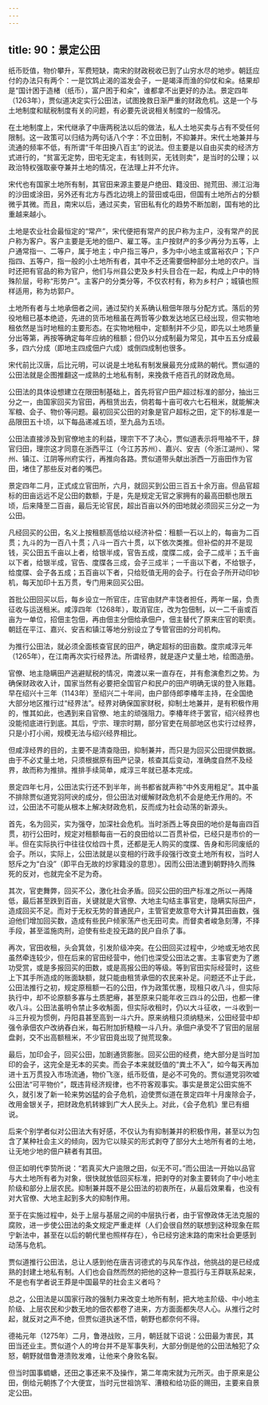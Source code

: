 ```yaml
---
---
---
```

title: 90：景定公田
---



纸币贬值，物价攀升，军费短缺，南宋的财政税收已到了山穷水尽的地步。朝廷应付的办法只有两个：一是饮鸩止渴的滥发会子，一是竭泽而渔的仰仗和籴。结果却是“国计困于造楮（纸币），富户困于和籴”，谁都拿不出更好的办法。景定四年（1263年），贾似道决定实行公田法，试图挽救日渐严重的财政危机。这是一个与土地制度和赋税制度有关的问题，有必要先说说相关制度的一般情况。

在土地制度上，宋代继承了中唐两税法以后的做法，私人土地买卖与占有不受任何限制。这一政策可以归结为两句话八个字：不立田制，不抑兼并。宋代土地兼并与流通的频率不低，有所谓“千年田换八百主”的说法。但主要是以自由买卖的经济方式进行的，“贫富无定势，田宅无定主，有钱则买，无钱则卖”，是当时的公理；以政治特权强取豪夺兼并土地的情况，在法理上并不允许。

宋代也有国家土地所有制，其官田来源主要是户绝田、籍没田、抛荒田、濒江沿海的沙田或涂田，另外还有北方与西北边境上的营田或屯田，但国有土地所占的分额微乎其微。而且，南宋以后，通过买卖，官田私有化的趋势不断加剧，国有地的比重越来越小。

土地是农业社会最恒定的“常产”，宋代便把有常产的民户称为主户，没有常产的民户称为客户。客户主要是无地的佃户、雇工等。主户按财产的多少再分为五等，上户通常指一、二等户，属于地主；中户指三等户，多为中小地主或富裕农户；下户指四、五等户，指一般的小土地所有者，其中不乏还需要佃种部分土地的农户。当时还把有官品的称为官户，他们与州县公吏及乡村头目合在一起，构成上户中的特殊阶层，号称“形势户”。主客户的分类分等，不仅农村有，称为乡村户；城镇也照样适用，称为坊郭户。

土地所有者与土地承佃者之间，通过契约关系确认租佃年限与分配方式。落后的劳役地租已基本绝迹，先进的货币地租虽在两哲等少数发达地区已经出现，但实物地租依然是当时地租的主要形态。在实物地租中，定额制并不少见，即先以土地质量分出等第，再按等确定每年应纳的租额；但仍以分成制最为常见，其中五五分成最多，四六分成（即地主四成佃户六成）或倒四成制也很多。

宋代前比汉唐，后比元明，可以说是土地私有制发展最充分成熟的朝代。贾似道的公田法就是企图推翻这一成熟的土地私有制，来挽救千疮百孔的财政危局。

公田法的具体设想建立在限田制基础上，首先将官户田产超过标准的部分，抽出三分之一，由国家回买为官田，再租赁出去，倘若每十亩可收六七石租米，就能解决军粮、会子、物价等问题。最初回买公田的对象是官户超标之田，定下的标准是一品限田五十顷，以下每品递减五顷，至九品为五顷。

公田法直接涉及到官僚地主的利益，理宗下不了决心，贾似道表示将甩袖不干，辞官归田，理宗这才同意在浙西平江（今江苏苏州）、嘉兴、安吉（今浙江湖州）、常州、镇江、江阴等州府实行，再推向各路。贾似道带头献出浙西一万亩田作为官田，堵住了那些反对者的嘴巴。

景定四年二月，正式成立官田所，六月，就回买到公田三百五十余万亩。但品官超标的田亩远远不足公田的数额，于是，先是规定无官之家拥有的最高田额也限五顷，后来降至二百亩，最后无论官民，超出百亩以外的田地就必须回买三分之一为公田。

凡经回买的公田，名义上按租额高低给以经济补偿：租额一石以上的，每亩为二百贯；九斗的为一百八十贯；八斗一百六十贯，以下依次类推。但补偿的并不是现钱，买公田五千亩以上者，给银半成，官告五成，度牒二成，会子二成半；五千亩以下者，给银半成，官告、度牒各三成，会子三成半；一千亩以下者，不给银子，给度牒、会子各五成；五百亩以下者，只给贬值无用的会子。行在会子所开动印钞机，每天加印十五万贯，专门用来回买公田。

首批公田回买以后，每乡设立一所官庄，庄官由财产丰饶者担任，两年一届，负责征收与运送租米。咸淳四年（1268年），取消官庄，改为包佃制，以一二千亩或百亩为一单位，招佃主包佃，再由佃主分佃给承佃户，佃主替代了原来庄官的职责。朝廷在平江、嘉兴、安吉和镇江等地分别设立了专管官田的分司机构。

为推行公田法，就必须全面核查官民的田产，确定超标的田亩数。度宗咸淳元年（1265年），在江南再次实行经界法。所谓经界，就是逐户丈量土地，绘图造册。

官僚、地主隐瞒田产逃避赋税的情况，南渡以来一直存在，并有愈演愈烈之势。为确保财政收入计，国家当然有必要把全国官户和民户的田产明确无误的登入账籍。早在绍兴十三年（1143年）至绍兴二十年间，由户部侍郎李椿年主持，在全国绝大部分地区推行过“经界法”。经界对确保国家财税，抑制土地兼并，是有积极作用的，惟其如此，也遇到来自官僚、地主的顽强阻力。李椿年终于罢官，绍兴经界也没能彻底进行到底。其后，宁宗、理宗时期，部分官吏在局部地区也实行过经界，只是小打小闹，规模无法与绍兴经界相比。

但咸淳经界的目的，主要不是清查隐田，抑制兼并，而只是为回买公田提供数据。由于不必丈量土地，只须根据原有田产记录，核查其后变动，准确度自然不及经界，故而称为推排。推排手续简单，咸淳三年就已基本完成。

景定四年七月，公田法实行还不到半年，尚书都省就声称“中外支用粗足”。其中虽不排除贾似道党羽阿谀的成分，但公田法对缓解财政危机不会是绝无作用的。不过，公田法不可能从根本上解决财政危机，反而成为社会动荡的新源头。

首先，名为回买，实为强夺，加深社会危机。当时浙西上等良田的地价是每亩四百贯，初行公田时，规定对租额每亩一石的良田给以二百贯补偿，已经只是市价的一半。但在实际执行中往往仅给四十贯，还都是无人购买的度牒、告身和形同废纸的会子。所以，实际上，公田法就是以变相的行政手段强行改变土地所有权，当时人怒斥之为“白没”（即平白无故的炒家籍没的意思）。因而公田法遭到朝野持久而殊死的反对，也就完全不足为奇。

其次，官吏舞弊，回买不公，激化社会矛盾。回买公田的田产标准之所以一再降低，最后甚至跌到百亩，关键就是大官僚、大地主勾结主事官吏，隐瞒实际田产，造成回买不足。而对于无权无势的普通民户，主管官吏故意夸大计算其田亩数，强迫他们增加回买数，造成有些民户倾家荡产也无田可卖。而督卖者峻急刻薄，不择手段，甚至滥施肉刑，迫使有些走投无路的民户自杀了事。

再次，官田收租，头会箕敛，引发阶级冲突。在公田回买过程中，少地或无地农民虽然牵连较少，但在后来的官田经营中，他们也深受公田法之害。主事官吏为了邀功受赏，或是多报回买的田数，或是高报公田的等级。等到官田实际经营时，这些上下其手所造成的账面缺额，就只能由租赁承佃的农民来补足。问题还不止于此，公田法推行之初，规定原租额一石的公田，作为政策优惠，现租只收八斗，但实际执行中，却不论原额多寡与土质肥瘠，甚至原来只能年收三四斗的公田，也都一律收八斗。公田法虽明令禁止多收斛面，但实际收租时，仍以大斗征收，一斗收到一斗三升视为惯例，丹阳县甚至高到一斗六升。原来纳租只须纳糙米，公田经营中却强令承佃农户改纳舂白米，每石附加折糙粮一斗八升。承佃户承受不了官田的层层盘剥，交不出高额租米，不少官田竟出现了抛荒现象。

最后，加印会子，回买公田，加剧通货膨胀。回买公田的经费，绝大部分是当时加印的会子，这完全是无本的买卖。而会子本来就贬值的“粪土不入”，如今每天再加进十五万贯投入市场流通，物价飞涨，纸币贬值，是必不可免的。贾似道党羽吹嘘公田法“可平物价”，既违背经济规律，也不符客观事实。事实是景定公田实施不久，就引发了新一轮来势凶猛的会子危机，迫使贾似道在景定四年十月废除会子，改用金银关子，把财政危机转嫁到广大人民头上。对此，《会子危机》里已有细说。

后来个别学者似对公田法大有好感，不仅认为有抑制兼并的积极作用，甚至以为包含了某种社会主义的倾向，因为它以赎买的形式剥夺了部分大土地所有者的土地，让无地少地的佃户耕者有其田。

但正如明代李贽所说：“若真买大户逾限之田，似无不可。”而公田法一开始以品官与大土地所有者为对象，很快就放低回买标准，把剥夺的对象主要转向了中小地主阶级和部分上层农民。抑制兼并既不是公田法的初衷所在，从最后效果看，也没有对大官僚、大地主起到多大的抑制作用。

至于在实施过程中，处于上层与基层之间的中层执行者，由于官僚政体无法克服的腐败，进一步使公田法的条文规定严重走样（人们会很自然的联想到这种现象在熙宁新法中，甚至在以后的朝代里也照样存在），令已经穷途末路的南宋社会更感到动荡与危机。

贾似道推行公田法，总让人感到他在唐吉诃德式的与风车作战，他挑战的是已经成熟的封建土地私有制。人们也会自然而然的把他的这种一意孤行与王莽联系起来，不是也有学者说王莽是中国最早的社会主义者吗？

总之，公田法是以国家行政的强制力来改变土地所有制，把大地主阶级、中小地主阶级、上层农民和少数无地的佃农都卷了进来，方方面面都失尽人心。从推行之时起，就反对之声不绝，但贾似道执迷不悟，朝野也都奈何不得。

德祐元年（1275年）二月，鲁港战败，三月，朝廷就下诏说：公田最为害民，其田当还业主。贾似道个人的垮台并不是军事失利，大部分倒是他的公田法触犯了众怒，朝野就借鲁港溃败发难，让他来个身败名裂。

但当时国事蜩螗，还田之事还来不及操作，第二年南宋就为元所灭。由于原来是公田，倒给元朝拣了个大便宜，当时元世祖饷军、漕粮和给功臣的赐田，主要来自景定公田。
